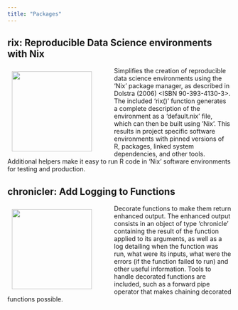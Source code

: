 ```yaml
---
title: "Packages"
---
```


## rix: Reproducible Data Science environments with Nix

<a href = "https://docs.ropensci.org/rix/"><img
src="https://docs.ropensci.org/rix/logo.png" align="left" style="display:
inline; margin: 10px 50px 10px 10px; border-width: 0px;" width="180" /></a><p>
Simplifies the creation of reproducible data science environments using the
'Nix' package manager, as described in Dolstra (2006) <ISBN 90-393-4130-3>. The
included ‘rix()' function generates a complete description of the environment as
a 'default.nix' file, which can then be built using ’Nix'. This results in
project specific software environments with pinned versions of R, packages,
linked system dependencies, and other tools. Additional helpers make it easy to
run R code in 'Nix' software environments for testing and production. </p>


## chronicler: Add Logging to Functions

<a href = "https://b-rodrigues.github.io/chronicler/"><img
src="https://b-rodrigues.github.io/chronicler/reference/figures/hex.png" align="left" style="display: inline;
margin: 10px 50px 10px 10px; border-width: 0px;" width="180" /></a><p> Decorate
functions to make them return enhanced output. The enhanced output consists in
an object of type 'chronicle' containing the result of the function applied to
its arguments, as well as a log detailing when the function was run, what were
its inputs, what were the errors (if the function failed to run) and other
useful information. Tools to handle decorated functions are included, such as a
forward pipe operator that makes chaining decorated functions possible. </p>
